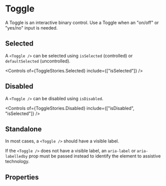 
<Meta of={ToggleStories} />

# Toggle

A Toggle is an interactive binary control. Use a Toggle when an "on/off" or "yes/no" input is needed.

<Canvas of={ToggleStories.Default} />

## Selected

A `<Toggle />` can be selected using `isSelected` (controlled) or `defaultSelected` (uncontrolled).

<Canvas of={ToggleStories.Selected} />

<Controls of={ToggleStories.Selected} include={["isSelected"]} />

## Disabled

A `<Toggle />` can be disabled using `isDisabled`.

<Canvas of={ToggleStories.Disabled} />

<Controls of={ToggleStories.Disabled} include={["isDisabled", "isSelected"]} />

## Standalone

In most cases, a `<Toggle />` should have a visible label.

If the `<Toggle />` does not have a visible label, an `aria-label` or `aria-labelledby` prop must be passed instead to identify the element to assistive technology.

<Canvas of={ToggleStories.Standalone} />

## Properties

<ArgTypes of={Toggle} />
